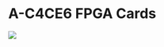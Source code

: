 = A-C4CE6 FPGA Cards =

<img src="http://land-boards.com/blwiki/images/b/bb/A-C4CE6_Card_001.PNG"></img>
